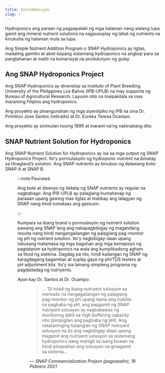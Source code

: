 ```yaml
---
title: Introdúksiyón
slug: /
---
```



Hydroponics ang paraan ng pagpapalaki ng mga halaman nang walang lupa gamit ang
mineral nutrient solutions na nagsusuplay ng lahat ng nutrients na kinukuha
ng halaman mula sa lupa.

Ang Simple Nutrient Addition Program o SNAP Hydroponics ay ligtas, madaling
gamitin at abot-kayang sistemang hydroponics na angkop para sa pangtahanan at
maliit na komersiyal na produksiyon ng gulay.


## Ang SNAP Hydroponics Project

Ang SNAP Hydroponics ay dinevelop sa Institute of Plant Breeding, University
of the Philippines Los Baños (IPB-UPLB) na may supporta ng Bureau of
Agricultural Research. Layunin nito na maipakilala sa mas maraming Filipino ang
hydroponics.

Ang proyekto ay pinangunahan ng mga siyentipiko ng IPB na sina Dr. Primitivo Jose
Santos (retirado) at Dr. Eureka Teresa Ocampo.

Ang proyekto ay sinimulan noong 1999 at marami na’ng nakinabang dito.

## SNAP Nutrient Solution for Hydroponics

Ang SNAP Nutrient Solution for Hydroponics ay isa sa mga output ng SNAP Hydroponics
Project. Ito’y pormulasyón ng hydroponic nutrient na ibinatay sa Hoagland’s
solution. Ang SNAP nutrients ay binubuo ng dalawang bote: SNAP A at SNAP B.

<Figure
  caption="Mga bote ng SNAP A at SNAP B."
  alt="Pares ng boteng gawa sa PET na may iteketa na “SNAP A” at “SNAP B”"
  src="snap-a-and-b.jpg"
/>

:::note Paunawà

Ang bote at disenyo ng iteketa ng SNAP nutrients ay regular na nagbabago. Ang
IPB-UPLB ay palagiang humahanap ng paraaan upang gawing mas ligtas at matibay
ang lalagyan ng SNAP nang hindi tumataas ang gastusin.

:::

Kumpara sa ibang brand o pormulasyón ng nutrient solution pawang ang SNAP lang
ang nakapagbibigay ng magandang resulta nang hindi nangangailangan ng palagiang
pag-monitor ng pH ng nutrient solution. Ito’y nagbibigay-daan upang lubusang
matamasa ng mga baguhan ang mga benepisyo ng pagtatanim sa hydroponics na wala
ang kumplikadong agham sa likod ng sistema. Dagdag pa rito, hindi kailangan ng
SNAP ng karagdagang kagamitan at suplay gaya ng pH/TDS testers at pH adjustment
kits. Ito’y isa lamang simpleng programa ng pagdadadag ng nutriyents.

Ayon kay Dr. Santos at Dr. Ocampo:

<figure className="quote">

<blockquote cite="https://snaphydro.wordpress.com/snap_statement-for-resellers/">
… ‘Di tulad ng ibang nutriyent solusyon sa merkado na nangagailangan ng
palagiang pag-monitor ng pH upang itama ang mabilis na pagbaba ng pH, ang
paggamit ng SNAP nutriyent solusyon ay nagbabawas ng monitoring dahil sa high
buffering capacity nito (pinipigilan ang pagbaba ng pH). Ang natataninging
katangian ng SNAP nutriyent solusyon na ito ang nagbibigay-daan upang magamit
ang nutriyent solusyon sa sistemang hydroponics nang mahigit sa isang buwan na
hindi pinapalitan ang solusyon na ginagamit sa sistema…
</blockquote>

<figcaption>
  <cite>— SNAP Commercialization Project (pagsasalin), 18 Pebrero 2021</cite>
</figcaption>

</figure>